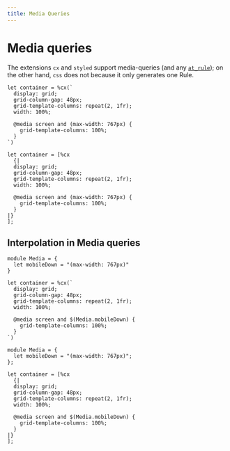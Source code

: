 ```yaml
---
title: Media Queries
---
```


# Media queries

The extensions `cx` and `styled` support media-queries (and any [`at_rule`](https://developer.mozilla.org/en-US/docs/Web/CSS/At-rule)); on the other hand, `css` does not because it only generates one Rule.

```rescript
let container = %cx(`
  display: grid;
  grid-column-gap: 48px;
  grid-template-columns: repeat(2, 1fr);
  width: 100%;

  @media screen and (max-width: 767px) {
    grid-template-columns: 100%;
  }
`)
```
```reason
let container = [%cx
  {|
  display: grid;
  grid-column-gap: 48px;
  grid-template-columns: repeat(2, 1fr);
  width: 100%;

  @media screen and (max-width: 767px) {
    grid-template-columns: 100%;
  }
|}
];
```

## Interpolation in Media queries

```rescript
module Media = {
  let mobileDown = "(max-width: 767px)"
}

let container = %cx(`
  display: grid;
  grid-column-gap: 48px;
  grid-template-columns: repeat(2, 1fr);
  width: 100%;

  @media screen and $(Media.mobileDown) {
    grid-template-columns: 100%;
  }
`)
```
```reason
module Media = {
  let mobileDown = "(max-width: 767px)";
};

let container = [%cx
  {|
  display: grid;
  grid-column-gap: 48px;
  grid-template-columns: repeat(2, 1fr);
  width: 100%;

  @media screen and $(Media.mobileDown) {
    grid-template-columns: 100%;
  }
|}
];
```
